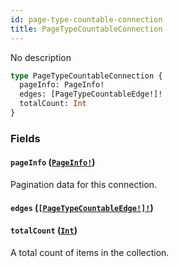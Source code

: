 ```yaml
---
id: page-type-countable-connection
title: PageTypeCountableConnection
---
```


No description

```graphql
type PageTypeCountableConnection {
  pageInfo: PageInfo!
  edges: [PageTypeCountableEdge!]!
  totalCount: Int
}
```

### Fields

#### `pageInfo` ([`PageInfo!`](/developer/api-reference/objects/page-info))

Pagination data for this connection.

#### `edges` ([`[PageTypeCountableEdge!]!`](/developer/api-reference/objects/page-type-countable-edge))

#### `totalCount` ([`Int`](/developer/api-reference/scalars/int))

A total count of items in the collection.
